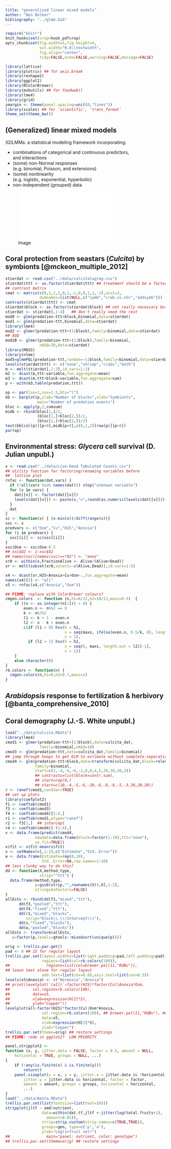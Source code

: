 ```yaml
---
title: "generalized linear mixed models"
author: "Ben Bolker"
bibliography: "../glmm.bib"
---
```


```r
require("knitr")
knit_hooks$set(crop=hook_pdfcrop)
opts_chunk$set(fig.width=5,fig.height=4,
               out.width="0.6\\textwidth",
               fig.align="center",
               tidy=FALSE,echo=FALSE,warning=FALSE,message=FALSE)
```

```r
library(lattice)
library(plotrix) ## for axis.break
library(reshape2)
library(ggplot2)
library(RColorBrewer)
library(mvbutils) ## for foodweb()
library(lme4)
library(grid)
zmargin <- theme(panel.spacing=unit(0,"lines"))
library(scales) ## for 'scientific', 'trans_format'
theme_set(theme_bw())
```

\newcommand{\X}{\bm X}
\newcommand{\Z}{\bm Z}
\newcommand{\bbeta}{\bm \beta}
\newcommand{\bb}{\bm b}
\newcommand{\bu}{\bm u}
\newcommand{\bLambda}{\bm Lambda}
\newcommand{\bEta}{\bm \eta}
\newcommand{\btheta}{\bm \theta}
\newcommand{\bzero}{\bm 0}

## (Generalized) linear mixed models

(G)LMMs: a statistical modeling framework incorporating:

-   combinations of categorical and continuous predictors,\
    and interactions
-   (some) non-Normal responses\
    (e.g. binomial, Poisson, and extensions)
-   (some) nonlinearity\
    (e.g. logistic, exponential, hyperbolic)
-   non-independent (grouped) data

![image](pix/models-glmm.pdf){width="\textwidth"}

## Coral protection from seastars (*Culcita*) by symbionts [@mckeon_multiple_2012]

```r
stierdat <- read.csv("../data/culcitalogreg.csv")
stierdat$ttt <- as.factor(stierdat$ttt) ## treatment should be a factor
## contrast matrix
cmat <- matrix(c(0,1,1,1,0,1,-1,0,0,1,1,-2),ncol=3,
               dimnames=list(NULL,c("symb","crab.vs.shr","addsymb")))
contrasts(stierdat$ttt) <- cmat
stierdat$block <- as.factor(stierdat$block) ## not really necessary but logical
stierdat <- stierdat[,1:4]   ## don't really need the rest
mod0 <- glm(predation~ttt+block,binomial,data=stierdat)
mod1 <- glm(predation~ttt,binomial,data=stierdat)
library(lme4)
mod2 <- glmer(predation~ttt+(1|block),family=binomial,data=stierdat)
## AGQ 
mod2B <- glmer(predation~ttt+(1|block),family=binomial,
               nAGQ=20,data=stierdat)
library(MASS)
library(nlme)
mod5=glmmPQL(predation~ttt,random=~1|block,family=binomial,data=stierdat)
levels(stierdat$ttt) <- c("none","shrimp","crabs","both")
m <- melt(stierdat[,1:3],id.vars=1:2)
m2 <- dcast(m,ttt~variable,fun.aggregate=mean)
m3 <- dcast(m,ttt+block~variable,fun.aggregate=sum)
p <- with(m3,table(predation,ttt))
``` 

```r
op <- par(las=1,cex=1.5,bty="l")
bb <- barplot(p,ylab="Number of blocks",xlab="Symbionts",
              main="Number of predation events")
bloc <- apply(p,2,cumsum)
midb <- rbind(bloc[1,]/2,
              (bloc[1,]+bloc[2,])/2,
              (bloc[2,]+bloc[3,])/2)
text(bb[col(p)][p>0],midb[p>0],c(0,1,2)[row(p)][p>0])
par(op)
```

## Environmental stress: *Glycera* cell survival (D. Julian unpubl.)

```r
x <- read.csv("../data/Live-Dead Tabulated Counts.csv")
## utility function for factoring/renaming variables before
##  lattice plot
rnfac <- function(dat,vars) {
  if (!all(vars %in% names(dat))) stop("unknown variable")
  for (v in vars) {
    dat[[v]] <- factor(dat[[v]])
    levels(dat[[v]]) <- paste(v,"=",round(as.numeric(levels(dat[[v]])),2),sep="")
  }
  dat
}
sc <- function(x) { (x-min(x))/diff(range(x))}
xsc <- x
predvars <- c("Osm","Cu","H2S","Anoxia")
for (i in predvars) {
  xsc[[i]] <- sc(xsc[[i]])
}
xsc$Osm <- xsc$Osm-0.5
## xsc$O2 <- 1-xsc$O2
## names(xsc)[names(xsc)=="O2"] <- "anox"
xr0 <- within(x,FractionAlive <- Alive/(Alive+Dead))
xr <- melt(subset(xr0,select=-c(Alive,Dead)),id.vars=1:5)

x4 <- dcast(xr,H2S+Anoxia+Cu+Osm~.,fun.aggregate=mean)
names(x4)[5] <- "all"
x5 <- rnfac(x4,c("Anoxia","Osm"))

## FIXME: replace with ColorBrewer colours?
cmgen.colors  <- function (n,h1=6/12,h2=10/12,maxs=0.5)  {
    if ((n <- as.integer(n[1])) > 0) {
        even.n <- n%%2 == 0
        k <- n%/%2
        l1 <- k + 1 - even.n
        l2 <- n - k + even.n
        c(if (l1 > 0) hsv(h = h1,
                          s = seq(maxs, ifelse(even.n, 0.5/k, 0), length.out = l1),
                          v = 1),
          if (l2 > 1) hsv(h = h2,
                          s = seq(0, maxs, length.out = l2)[-1],
                          v = 1))
    }
    else character(0)
}
rb.colors <- function(n) {
  cmgen.colors(n,h1=0,h2=0.7,maxs=1)
}
```
 
## *Arabidopsis* response to fertilization & herbivory [@banta_comprehensive_2010]

## Coral demography (J.-S. White unpubl.)
```r
load("../data/culcita.RData")
library(lme4)
cmod1 <- glmer(predation~ttt+(1|block),data=culcita_dat,
               family=binomial,nAGQ=10)
cmod3 <- glm(predation~ttt,data=culcita_dat,family=binomial)
## jump through hoops to get GLM to estimate without complete-separation blocks 7,8,9 messing everything up!
cmod4 <- glm(predation~ttt+block,data=transform(culcita_dat,block=relevel(block,2)),
             family=binomial,
             start=c(2,-4,-4,-6,-2,0,0,4,5,30,30,30,5))
             ## contrasts=list(block=contr.sum),
             ## start=rep(0,)
             ## start=c(10,-4,-5,-6,-20,-8,-8,-8,-5,-3,20,20,20))
r <- ranef(cmod1,condVar=TRUE)
## set up plots
library(coefplot2)
f1 <- coeftab(cmod1)
f3 <- coeftab(cmod3)
f4 <- coeftab(cmod4)[1:4,]
r1 <- coeftab(cmod1,ptype="ranef")
r2 <- f3[1,]  ## intercept
r4 <- coeftab(cmod4)[-(1:4),]
v <- data.frame(predict(cmod4,
             newdata=data.frame(block=factor(1:10),ttt="none"),
             se.fit=TRUE))
v$fit <- v$fit-mean(v$fit)
v <- setNames(v[,1:2],c("Estimate","Std..Error"))
w <- data.frame(Estimate=rep(0,10),
                Std..Error=NA,row.names=1:10)
## less clunky way to do this?
dd <- function(X,method,type,
               strip="^ttt") {
  data.frame(method,type,
             p=gsub(strip,"",rownames(X)),X[,1:2],
             stringsAsFactors=FALSE)
}
allEsts <- rbind(dd(f1,"mixed","ttt"),
      dd(f3,"pooled","ttt"),
      dd(f4,"fixed","ttt"),
      dd(r1,"mixed","blocks",
         strip="block\\.\\(Intercept\\)"),
      dd(v,"fixed","blocks"),
      dd(w,"pooled","blocks"))
allEsts <- transform(allEsts,
   p=factor(p,levels=gtools::mixedsort(unique(p))))
```

```r
orig <- trellis.par.get()
pad <- 0 ## 15 for regular layout
trellis.par.set(layout.widths=list(right.padding=pad,left.padding=pad),
                regions=list(col=rb.colors(100)),
##                regions=list(col=brewer.pal(11,"RdBu")),
## leave text alone for regular layout
                add.text=list(cex=0.8),axis.text=list(cex=0.5))
levels(x5$Anoxia) <- c("Normoxia","Anoxia")
## print(levelplot(`(all)`~factor(H2S)*factor(Cu)|Anoxia*Osm,
##          col.region=rb.colors(100),
##          data=x5,
##          xlab=expression(H[2]*S),
##          ylab="Copper"))
levelplot(all~factor(H2S)*factor(Cu)|Osm*Anoxia,
                col.region=rb.colors(100), ## brewer.pal(11,"RdBu"), ## rb.colors(100),
                data=x5,
                xlab=expression(H[2]*S),
                ylab="Copper")
trellis.par.set(theme=orig) ## restore settings
## FIXME: redo in ggplot2?  LOW PRIORITY
```

```r
panel.stripplot2 <-
function (x, y, jitter.data = FALSE, factor = 0.5, amount = NULL, 
    horizontal = TRUE, groups = NULL, ...) 
{
    if (!any(is.finite(x) & is.finite(y))) 
        return()
    panel.sizeplot(x = x, y = y, jitter.x = jitter.data && !horizontal, 
        jitter.y = jitter.data && horizontal, factor = factor, 
        amount = amount, groups = groups, horizontal = horizontal, 
        ...)
}
load("../data/Banta.RData")
trellis.par.set(list(fontsize=list(text=20)))
stripplot(jltf ~ amd|nutrient, 
                data=within(dat.tf,jltf <-jitter(log(total.fruits+1),
                  amount=0.05)),
                strip=strip.custom(strip.names=c(TRUE,TRUE)),
                groups=gen, type=c('p','a'),
                ylab="Log(1+fruit set)")
##                main="panel: nutrient, color: genotype")
## trellis.par.set(theme=orig) ## restore settings
```
